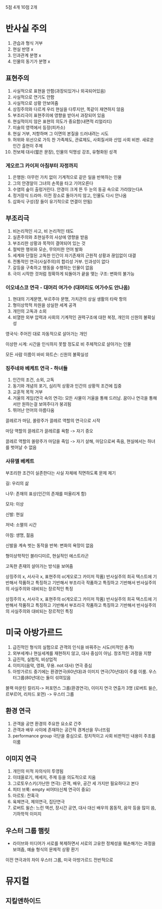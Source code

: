 
5점 4개 10점 2개

# 반사실 주의

1. 관습과 형식 거부
2. 현실 반영 x
3. 인과관계 분명 x
4. 인물의 동기가 분명 x

## 표현주의

1. 사실적으로 표현을 안함(과장되있거나 외곡되어있음)
2. 사실적으로 연기도 안함
3. 사실적으로 상황 안보여줌
4. 상징주의와 다르게 우리 현실을 다루지만, 똑같이 재연하지 않음
5. 부조리극이 표현주의에 영향을 받아서 과장되어 있음
6. 현실적이지 않은 표현의 의도가 중요함(내면적 리얼리티)
7. 미술의 영역에서 등장(피카소)
8. 현실 거부, 저항하며 그 이면의 본질을 드러내려는 시도
9. 허위와 위선으로 가득 찬 가족제도, 관료제도, 사회질서와 산업 사회 비판. 새로운 인간 출현이 주제
10. 전보체 대사(짧은 문장), 인물의 익명성 강조, 유형화된 성격

### 게오르그 카이저 아침부터 자정까지

1. 은행원: 아무런 가치 없이 기계적으로 같은 일을 반복하는 인물
2. 그의 안경알이 그녀의 손목을 타고 기어오른다
3. 수염의 숲이 출렁거린다. 안경이 크게 뜬 두 눈의 동공 속으로 가라앉는다A
4. 정거장식 드라마. 이전 장소로 돌아가지 않고, 인물도 다시 안나옴
5. 삽화식 구성(장 들이 유기적으로 연결이 안됨)

## 부조리극

1. 비논리적인 사고, 비 논리적인 태도
2. 실존주의와 초현실주의 사상에 영향을 받음
3. 부조리한 상황과 목적이 결여되어 있는 것
4. 절박한 행위와 모순, 무의미한 언어 발화
5. 세계와 단절된 고독한 인간이 자기존재의 근원적 상황과 끊임없이 대결
6. 전통적인 연극(사실주의)의 합리성 거부. 인과성이 없다
7. 갈등을 구축하고 행동을 수행하는 인물이 없음
8. 극이 시작한 것처럼 정확하게 되돌아가 끝을 맺는 구조: 변화의 불가능

### 이오네스코 연극 - 대머리 여가수 (대머리도 여가수도 안나옴)

1. 현대의 기계문명, 부르주아 문명, 가치관의 상실 생활의 타락 항의
2. 형이상학적 차원을 상실한 세계 공격
3. 개인의 고독과 소외
4. 비열한 외부 압력과 사회의 기계적인 권력구조에 대한 복정, 개인의 신원의 불확실성

영국식: 주어진 대로 자동적으로 살아가는 개인

이상한 시계: 시간을 인식하지 못할 정도로 비 주체적으로 살아가는 인물

모든 사람 이름이 바비 와트슨: 신원의 불확실성

### 징주네와 베케트 연극 - 하녀들

1. 인간의 조건, 소외, 고독
2. 동기와 개념의 포기, 심리적 상황과 인간의 상황적 조건에 집중
3. 교훈적 목적 거부
4. 거울의 게임(연극 속의 연극): 모든 사물이 거울을 통해 드러남. 꿈이나 연극을 통해서만 원하는걸 보여주다가 붕괴됨
5. 뛰어난 언어의 아름다움

끌레르가 마담, 쏠랑주가 끌레르 역할의 연극으로 시작

마담 역할의 끌레르가 끌레르를 욕함 -> 자기 증오

끌레르 역할의 쏠랑주가 마담을 죽임 -> 자기 살해, 마담으로써 죽음, 현실에서는 하녀를 벗어날 수 없음

### 사뮤엘 베케트

부조리한 조건이 실존한다는 사실 자체에 직면하도록 문제 제기

길: 우리의 삶

나무: 존재의 표상(인간의 존재를 떠올리게 함)

모자: 이상

신발: 현실

저녁: 소멸의 시간

아침: 생명, 젊음

신발을 계속 벗는 동작을 반복: 변화의 욕망이 없음

형이상학적인 블라디미르, 현실적인 에스트라곤

고독한 존재의 살아가는 방식을 보여줌


상징주의 x, 서사극 x, 표현주의 o(게오로그 카이저 작품)
반사실주의 희곡 텍스트에 기반해서 작품하고 특징하고 기반해서
부조리극 작품하고 특징하고 기반해서
반사실주의의 사실주의와 대비되는 장르적인 특징

상징주의 x, 서사극 x, 표현주의 o(게오로그 카이저 작품)
반사실주의 희곡 텍스트에 기반해서 작품하고 특징하고 기반해서
부조리극 작품하고 특징하고 기반해서
반사실주의의 사실주의와 대비되는 장르적인 특징

# 미국 아방가르드

1. 급진적인 형식의 실험으로 관객의 인식을 바꿔주는 시도(미적인 충격)
2. 외부세계나 현실세계를 재현하지 않고, 대사 중심이 아님. 창조적인 과정을 지향
3. 급진적, 실험적, 비상업적
4. 이미지(음악, 영화, 무용. not 대사) 연극 중심
5. 아방가르드 중기에는 환경연극(60년대)과 이미지 연극(70년대)이 주를 이룸. 우스터그룹(80년대)는 둘이 섞여있음

블랙 마운틴 칼리지-> 퍼포먼스 그룹(환경연극),  이미지 연극 연출가 3명 (로버트 윌슨, 르부르어, 리차드 포먼) -> 우스터 그룹

## 환경 연극

1. 관객을 공연 환경의 주요한 요소로 간주
2. 관객과 배우 사이에 존재하는 공간적 경계선을 무너뜨림
3. performance group 극단을 중심으로. 정치적이고 사회 비판적인 내용이 주조를 이룸

## 이미지 연극

1. 개인의 미적 자의식이 투영됨
2. 이데올로기, 메세지, 주제 등을 의도적으로 지움
3. 그로토우스키(가난한 연극): 관객, 배우, 공간 세 가지만 필요하다고 본다
4. 피터 브룩: empty 씨어터(신체 연극이 중요)
5. 아르토: 잔혹극
6. 육체연극, 제의연극, 집단연극
7. 로버트 윌슨: 느린 액션, 장시간 공연, 대사 대신 배우의 몸동작, 음악 등을 많이 씀, 기하학적 이미지

## 우스터 그룹 햄릿

- 라이브와 미디어가 서로를 복제하면서 서로의 고유한 정체성을 훼손해가는 과정을 보여줌, 예술 형식의 문제적 상황 환기

이전 연극과의 차이
우스터 그룹, 미국 아방가르드 전반적으로

# 뮤지컬

## 지킬앤하이드
